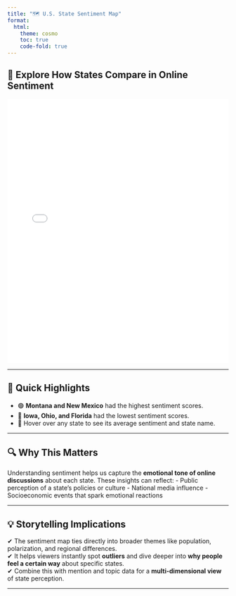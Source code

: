 ```yaml
---
title: "🗺️ U.S. State Sentiment Map"
format:
  html:
    theme: cosmo
    toc: true
    code-fold: true
---
```


## **🌟 Explore How States Compare in Online Sentiment**

<div class="interactive-plot">
<iframe src="plots/state_sentiment_map.html" width="100%" height="600px" style="border:none;"></iframe>
</div>

---

## 📌 **Quick Highlights**

- 🟢 **Montana and New Mexico** had the highest sentiment scores.
- 🔴 **Iowa, Ohio, and Florida** had the lowest sentiment scores.
- 🧠 Hover over any state to see its average sentiment and state name.

---

## 🔍 **Why This Matters**

Understanding sentiment helps us capture the **emotional tone of online discussions** about each state. These insights can reflect:
- Public perception of a state's policies or culture
- National media influence
- Socioeconomic events that spark emotional reactions

---

## 💡 **Storytelling Implications**

✔ The sentiment map ties directly into broader themes like population, polarization, and regional differences.  
✔ It helps viewers instantly spot **outliers** and dive deeper into **why people feel a certain way** about specific states.  
✔ Combine this with mention and topic data for a **multi-dimensional view** of state perception.

---